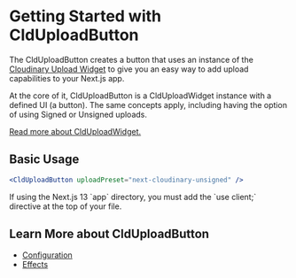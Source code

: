 

<Head>
  <title>CldUploadButton - Next Cloudinary</title>
  <meta name="og:title" content="Getting Started with CldUploadButton - Next Cloudinary" />
  <meta name="og:url" content={`https://next-cloudinary.spacejelly.dev/components/clduploadbutton/basic-usage`} />
</Head>

<OgImage
  title="CldUploadButton"
  twitterTitle="Getting Started with CldUploadButton"
/>

# Getting Started with CldUploadButton

The CldUploadButton creates a button that uses an instance of the [Cloudinary Upload Widget](https://cloudinary.com/documentation/upload_widget) to give you an easy way to add upload capabilities to your Next.js app.

At the core of it, CldUploadButton is a CldUploadWidget instance with a defined UI (a button). The same concepts apply, including having the option of using Signed or Unsigned uploads.

[Read more about CldUploadWidget.](/components/clduploadwidget/basic-usage)

## Basic Usage

```jsx
<CldUploadButton uploadPreset="next-cloudinary-unsigned" />
```

<Callout emoji={false}>
  If using the Next.js 13 `app` directory, you must add the `use client;` directive at the top of your file.
</Callout>

## Learn More about CldUploadButton
* [Configuration](/components/clduploadbutton/configuration)
* [Effects](/components/clduploadbutton/effects)